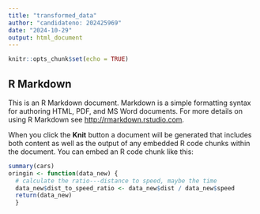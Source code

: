 ```yaml
---
title: "transformed_data"
author: "candidateno: 202425969"
date: "2024-10-29"
output: html_document
---
```


```r
knitr::opts_chunk$set(echo = TRUE)
```

## R Markdown

This is an R Markdown document. Markdown is a simple formatting syntax for authoring HTML, PDF, and MS Word documents. For more details on using R Markdown see <http://rmarkdown.rstudio.com>.

When you click the **Knit** button a document will be generated that includes both content as well as the output of any embedded R code chunks within the document. You can embed an R code chunk like this:

```r
summary(cars)
oringin <- function(data_new) {
  # calculate the ratio---distance to speed, maybe the time 
  data_new$dist_to_speed_ratio <- data_new$dist / data_new$speed
  return(data_new)
  }
```


